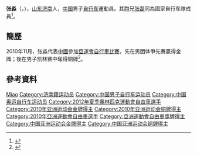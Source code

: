 {{Otheruses|subject=中国男子自行车运动员|other=同名人物|张淼}}
{{Infobox 單車選手
| ridername     = 张淼
| image          = 
| image_size     = 
| caption        = 
| fullname       = 
| nickname       = 
| date_of_birth  = {{birth_date_and_age|1988|8|12}}<ref name="廣州亞運">{{cite web|title=场地自行车 - 张淼 - 简历|url=http://www.gz2010.cn/info/CHN_CHN/ZB/ZBB101A_CT@@@@@@@@@@@@@@@CHN_number=200305.html|publisher=2010年广州亚运会官方网站}}{{zh-cn}}</ref>
| place_of_birth = {{CHN}}[[山东省|山东省]][[济南市|济南市]]
| height         = {{height|m=1.82}}<ref name="廣州亞運"/>
| weight         = {{weight|kg=81}}<ref name="廣州亞運"/>
| country        = {{CHN}}
| currentteam    = 
| discipline     = 
| role           = 車手
| ridertype      = 场地自行车 
| amateuryears   = 
| amateurteams   = 
| proyears       = 
| proteams       = 
| majorwins      = 
| medaltemplates = 
{{MedalCountry|{{CHN}}}}
{{MedalSport | 男子[[單車|單車]]}}
{{MedalCompetition | [[亞洲運動會|亞洲運動會]]}}
{{MedalGold | [[2010年亞洲運動會|2010年 廣州]] | [[2010年亞洲運動會自行車比賽|團體爭先賽]]}}
{{MedalBronze | [[2010年亞洲運動會|2010年 廣州]] | [[2010年亞洲運動會自行車比賽|凯林赛]]}}
{{MedalCompetition | [[亞洲單車錦標賽|亞洲單車錦標賽]]}}
{{MedalGold | [[2010年亞洲單車錦標賽|2010年 夏爾迦]] | 個人爭先賽}}
{{MedalGold | [[2010年亞洲單車錦標賽|2010年 夏爾迦]] | 1公里計時賽}}
{{MedalGold | [[2010年亞洲單車錦標賽|2010年 夏爾迦]] | 團體爭先賽}}
{{MedalGold | [[2011年亞洲單車錦標賽|2011年 呵叻]] | 團體爭先賽}}
{{MedalSilver | [[2011年亞洲單車錦標賽|2011年 呵叻]] | 個人爭先賽}}
{{MedalSilver | [[2011年亞洲單車錦標賽|2011年 呵叻]] | 1公里計時賽}}
{{MedalGold | [[2012年亞洲單車錦標賽|2012年 吉隆坡]] |團體爭先賽 }}
| updated        = 
}}
'''张淼'''（{{lang|en|'''ZHANG Miao'''}}，{{bd|1988年|8月12日|catIdx=Z张}}），[[山东|山东]][[济南|济南]]人，[[中国|中国]]男子[[自行车|自行车]]運動員。其胞兄[[张磊_(自行车运动员)|张磊]]同為國家自行车隊成員<ref>{{cite news|title=济南亲兄弟张磊张淼夺得亚运自行车金牌|url=http://www.chinadaily.com.cn/m/shandong/c/2010-11-15/content_1206189.html|newspaper=舜网|date=2010-11-15|access-date=2012-02-14|archive-url=https://web.archive.org/web/20101120142607/http://www.chinadaily.com.cn/m/shandong/c/2010-11-15/content_1206189.html|archive-date=2010-11-20|dead-url=yes}}</ref>。

==簡歷==
2010年11月，张淼代表[[2010年亞洲運動會中國代表團|中國]]參加[[2010年亞洲運動會自行車比賽|亞運會自行車比賽]]，先在男团体爭先賽贏得金牌；後在男子凯林赛中奪得銅牌<ref>{{cite news|title=一天之内先夺冠又意外出局山东自行车选手张磊悲喜两重天|url=http://news.163.com/10/1118/13/6LPDB3MH00014AED.html|newspaper=齐鲁晚报|date=2010-11-18}}{{Dead link|date=2020年1月 |bot=InternetArchiveBot |fix-attempted=yes }}</ref>。

==參考資料==
{{reflist}}

{{DEFAULTSORT:ZHANG Miao}}
[[Category:张姓|Miao]]
[[Category:济南籍运动员|Category:济南籍运动员]]
[[Category:中国男子自行车运动员|Category:中国男子自行车运动员]]
[[Category:中国奥运自行车运动员|Category:中国奥运自行车运动员]]
[[Category:2012年夏季奧林匹克運動會自由車選手|Category:2012年夏季奧林匹克運動會自由車選手]]
[[Category:2010年亚洲运动会金牌得主|Category:2010年亚洲运动会金牌得主]]
[[Category:2010年亚洲运动会铜牌得主|Category:2010年亚洲运动会铜牌得主]]
[[Category:2010年亞洲運動會自由車選手|Category:2010年亞洲運動會自由車選手]]
[[Category:亞洲運動會自由車獎牌得主|Category:亞洲運動會自由車獎牌得主]]
[[Category:中国亚洲运动会金牌得主|Category:中国亚洲运动会金牌得主]]
[[Category:中国亚洲运动会铜牌得主|Category:中国亚洲运动会铜牌得主]]